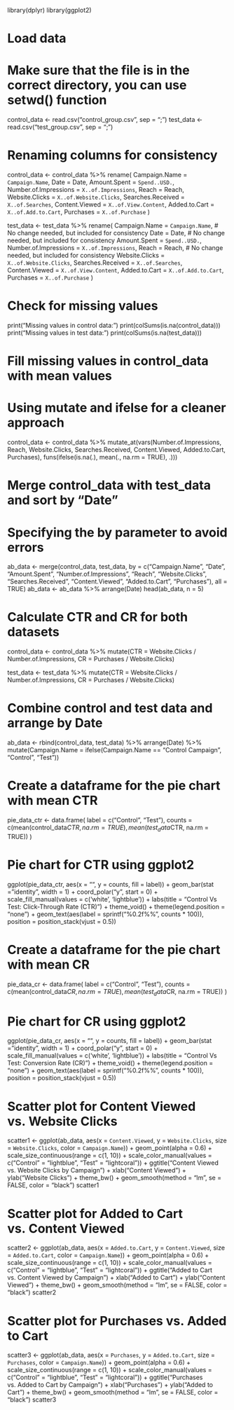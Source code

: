 library(dplyr)
library(ggplot2)

# Load data
# Make sure that the file is in the correct directory, you can use setwd() function
control_data <- read.csv("control_group.csv", sep = ";")
test_data <- read.csv("test_group.csv", sep = ";")

# Renaming columns for consistency
control_data <- control_data %>%
  rename(
    Campaign.Name = `Campaign.Name`,
    Date = Date,
    Amount.Spent = `Spend..USD.`,
    Number.of.Impressions = `X..of.Impressions`,
    Reach = Reach,
    Website.Clicks = `X..of.Website.Clicks`,
    Searches.Received = `X..of.Searches`,
    Content.Viewed = `X..of.View.Content`,
    Added.to.Cart = `X..of.Add.to.Cart`,
    Purchases = `X..of.Purchase`
  )

test_data <- test_data %>%
  rename(
    Campaign.Name = `Campaign.Name`, # No change needed, but included for consistency
    Date = Date,                     # No change needed, but included for consistency
    Amount.Spent = `Spend..USD.`,
    Number.of.Impressions = `X..of.Impressions`,
    Reach = Reach,                   # No change needed, but included for consistency
    Website.Clicks = `X..of.Website.Clicks`,
    Searches.Received = `X..of.Searches`,
    Content.Viewed = `X..of.View.Content`,
    Added.to.Cart = `X..of.Add.to.Cart`,
    Purchases = `X..of.Purchase`
  )

# Check for missing values
print("Missing values in control data:")
print(colSums(is.na(control_data)))
print("Missing values in test data:")
print(colSums(is.na(test_data)))

# Fill missing values in control_data with mean values
# Using mutate and ifelse for a cleaner approach
control_data <- control_data %>%
  mutate_at(vars(Number.of.Impressions, Reach, Website.Clicks, Searches.Received, Content.Viewed, Added.to.Cart, Purchases), 
            funs(ifelse(is.na(.), mean(., na.rm = TRUE), .)))

# Merge control_data with test_data and sort by "Date"
# Specifying the by parameter to avoid errors
ab_data <- merge(control_data, test_data, by = c("Campaign.Name", "Date", "Amount.Spent", "Number.of.Impressions", "Reach", "Website.Clicks", "Searches.Received", "Content.Viewed", "Added.to.Cart", "Purchases"), all = TRUE)
ab_data <- ab_data %>% arrange(Date)
head(ab_data, n = 5)

# Calculate CTR and CR for both datasets
control_data <- control_data %>%
  mutate(CTR = Website.Clicks / Number.of.Impressions,
         CR = Purchases / Website.Clicks)

test_data <- test_data %>%
  mutate(CTR = Website.Clicks / Number.of.Impressions,
         CR = Purchases / Website.Clicks)

# Combine control and test data and arrange by Date
ab_data <- rbind(control_data, test_data) %>%
  arrange(Date) %>%
  mutate(Campaign.Name = ifelse(Campaign.Name == "Control Campaign", "Control", "Test"))

# Create a dataframe for the pie chart with mean CTR
pie_data_ctr <- data.frame(
  label = c("Control", "Test"),
  counts = c(mean(control_data$CTR, na.rm = TRUE), mean(test_data$CTR, na.rm = TRUE))
)

# Pie chart for CTR using ggplot2
ggplot(pie_data_ctr, aes(x = "", y = counts, fill = label)) +
  geom_bar(stat = "identity", width = 1) +
  coord_polar("y", start = 0) +
  scale_fill_manual(values = c('white', 'lightblue')) +
  labs(title = "Control Vs Test: Click-Through Rate (CTR)") +
  theme_void() +
  theme(legend.position = "none") +
  geom_text(aes(label = sprintf("%0.2f%%", counts * 100)),
            position = position_stack(vjust = 0.5))

# Create a dataframe for the pie chart with mean CR
pie_data_cr <- data.frame(
  label = c("Control", "Test"),
  counts = c(mean(control_data$CR, na.rm = TRUE), mean(test_data$CR, na.rm = TRUE))
)

# Pie chart for CR using ggplot2
ggplot(pie_data_cr, aes(x = "", y = counts, fill = label)) +
  geom_bar(stat = "identity", width = 1) +
  coord_polar("y", start = 0) +
  scale_fill_manual(values = c('white', 'lightblue')) +
  labs(title = "Control Vs Test: Conversion Rate (CR)") +
  theme_void() +
  theme(legend.position = "none") +
  geom_text(aes(label = sprintf("%0.2f%%", counts * 100)),
            position = position_stack(vjust = 0.5))

# Scatter plot for Content Viewed vs. Website Clicks
scatter1 <- ggplot(ab_data, aes(x = `Content.Viewed`, y = `Website.Clicks`, size = `Website.Clicks`, color = `Campaign.Name`)) +
  geom_point(alpha = 0.6) +
  scale_size_continuous(range = c(1, 10)) +
  scale_color_manual(values = c("Control" = "lightblue", "Test" = "lightcoral")) +
  ggtitle("Content Viewed vs. Website Clicks by Campaign") +
  xlab("Content Viewed") +
  ylab("Website Clicks") +
  theme_bw() +
  geom_smooth(method = "lm", se = FALSE, color = "black")
scatter1

# Scatter plot for Added to Cart vs. Content Viewed
scatter2 <- ggplot(ab_data, aes(x = `Added.to.Cart`, y = `Content.Viewed`, size = `Added.to.Cart`, color = `Campaign.Name`)) +
  geom_point(alpha = 0.6) +
  scale_size_continuous(range = c(1, 10)) +
  scale_color_manual(values = c("Control" = "lightblue", "Test" = "lightcoral")) +
  ggtitle("Added to Cart vs. Content Viewed by Campaign") +
  xlab("Added to Cart") +
  ylab("Content Viewed") +
  theme_bw() +
  geom_smooth(method = "lm", se = FALSE, color = "black")
scatter2

# Scatter plot for Purchases vs. Added to Cart
scatter3 <- ggplot(ab_data, aes(x = `Purchases`, y = `Added.to.Cart`, size = `Purchases`, color = `Campaign.Name`)) +
  geom_point(alpha = 0.6) +
  scale_size_continuous(range = c(1, 10)) +
  scale_color_manual(values = c("Control" = "lightblue", "Test" = "lightcoral")) +
  ggtitle("Purchases vs. Added to Cart by Campaign") +
  xlab("Purchases") +
  ylab("Added to Cart") +
  theme_bw() +
  geom_smooth(method = "lm", se = FALSE, color = "black")
scatter3
